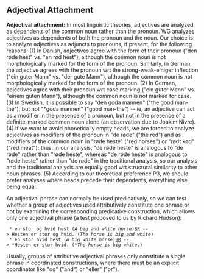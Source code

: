 ==  Adjectival Attachment ==

'''Adjectival attachment:''' In most linguistic theories, adjectives are analyzed as dependents of the common noun rather than the pronoun. WG analyzes adjectives as dependents of both the pronoun and the noun. Our choice is to analyze adjectives as adjuncts to pronouns, if present, for the following reasons: (1) In Danish, adjectives agree with the form of their pronoun ("den røde hest" vs. "en rød hest"), although the common noun is not morphologically marked for the form of the pronoun. Similarly, in German, the adjective agrees with the pronoun wrt the strong-weak-einiger inflection ("ein guter Mann" vs. "der gute Mann"), although the common noun is not morphologically marked for the form of the pronoun. (2) In German, adjectives agree with their pronoun wrt case marking ("ein guter Mann" vs. "einem guten Mann"), although the common noun is not marked for case. (3) In Swedish, it is possible to say "den goda mannen" ("the good man-the"), but not "*goda mannen" ("good man-the") -- ie, an adjective can act as a modifier in the presence of a pronoun, but not in the presence of a definite-marked common noun alone (an observation due to Joakim Nivre). (4) If we want to avoid phonetically empty heads, we are forced to analyze adjectives as modifiers of the pronoun in "de røde" ("the red") and as modifiers of the common noun in "røde heste" ("red horses") or "rødt kød" ("red meat"); thus, in our analysis, "de røde heste" is analogous to "de røde" rather than "røde heste", whereas "de røde heste" is analogous to "røde heste" rather than "de røde" in the traditional analysis, so our analysis and the traditional analysis are equally good wrt structural similarity to other noun phrases. (5) According to our theoretical preference P3, we should prefer analyses where heads precede their dependents, everything else being equal.

An adjectival phrase can normally be used predicatively, so we can test whether a group of adjectives used attributively constitute one phrase or not by examining the corresponding predicative construction, which allows only one adjectival phrase (a test proposed to us by Richard Hudson):

  * en stor og hvid hest (''A big and white horse'')[[BR]] --&gt; Hesten er stor og hvid. (''The horse is big and white'')
  * en stor hvid hest (''A big white horse'')[[BR]] --&gt; *Hesten er stor hvid. (''*The horse is big white''.)

Usually, groups of attributive adjectival phrases only constitute a single phrase in coordinated constructions, where there must be an explicit coordinator like "og" ("and") or "eller" ("or").
